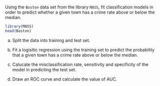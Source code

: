 Using the `Boston` data set from the library `MASS`, fit classification models in order to predict whether a given town has a crime rate above or below the median. 

```{r}
library(MASS)
head(Boston)
```

(a) Split the data into training and test set.


(b) Fit a logisitic regression using the training set to predict the probability that a given town has a crime rate above or below the median.


(c) Calucate the misclassification rate, sensitivity and specificity of the model in predicting the test set.


(d) Draw an ROC curve and calculate the value of AUC.
